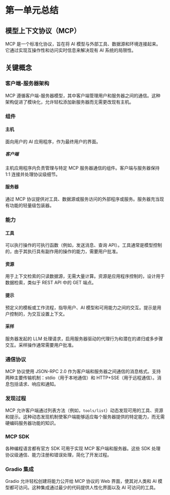 # 第一单元总结

## 模型上下文协议（MCP）

MCP 是一个标准化协议，旨在将 AI 模型与外部工具、数据源和环境连接起来。它通过实现互操作性和访问实时信息来解决现有 AI 系统的局限性。

## 关键概念

### 客户端-服务器架构
MCP 遵循客户端-服务器模型，其中客户端管理用户和服务器之间的通信。这种架构促进了模块化，允许轻松添加新服务器而无需更改现有主机。

### 组件
#### 主机
面向用户的 AI 应用程序，作为最终用户的界面。

##### 客户端
主机应用程序内负责管理与特定 MCP 服务器通信的组件。客户端与服务器保持 1:1 连接并处理协议级细节。

#### 服务器
通过 MCP 协议提供对工具、数据源或服务访问的外部程序或服务。服务器充当现有功能的轻量级包装器。

### 能力
#### 工具
可以执行操作的可执行函数（例如，发送消息、查询 API）。工具通常是模型控制的，由于其执行具有副作用的操作的能力，需要用户批准。

#### 资源
用于上下文检索的只读数据源，无需大量计算。资源是应用程序控制的，设计用于数据检索，类似于 REST API 中的 GET 端点。

#### 提示
预定义的模板或工作流程，指导用户、AI 模型和可用能力之间的交互。提示是用户控制的，为交互设置上下文。

#### 采样
服务器发起的 LLM 处理请求，启用服务器驱动的代理行为和潜在的递归或多步骤交互。采样操作通常需要用户批准。

### 通信协议
MCP 协议使用 JSON-RPC 2.0 作为客户端和服务器之间通信的消息格式。支持两种主要传输机制：stdio（用于本地通信）和 HTTP+SSE（用于远程通信）。消息包括请求、响应和通知。

### 发现过程
MCP 允许客户端通过列表方法（例如，`tools/list`）动态发现可用的工具、资源和提示。这种动态发现机制使客户端能够适应每个服务器提供的特定能力，而无需硬编码服务器功能的知识。

### MCP SDK
各种编程语言都有官方 SDK 可用于实现 MCP 客户端和服务器。这些 SDK 处理协议级通信、能力注册和错误处理，简化了开发过程。

### Gradio 集成
Gradio 允许轻松创建将能力公开给 MCP 协议的 Web 界面，使其对人类和 AI 模型都可访问。这种集成通过最少的代码提供人性化界面以及 AI 可访问的工具。